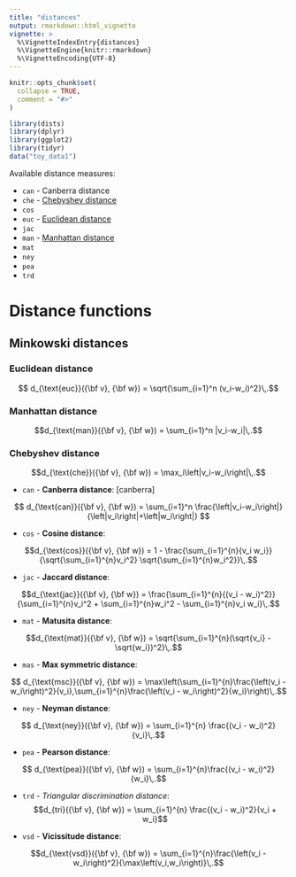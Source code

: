 ```yaml
---
title: "distances"
output: rmarkdown::html_vignette
vignette: >
  %\VignetteIndexEntry{distances}
  %\VignetteEngine{knitr::rmarkdown}
  %\VignetteEncoding{UTF-8}
---
```


```r
knitr::opts_chunk$set(
  collapse = TRUE,
  comment = "#>"
)
```

```r
library(dists)
library(dplyr)
library(ggplot2)
library(tidyr)
data("toy_data1")
```

Available distance measures:

- `can` - Canberra distance
- `che` - [Chebyshev distance][Chebyshev distance]
- `cos`
- `euc` - [Euclidean distance][Euclidean distance]
- `jac`
- `man` - [Manhattan distance][Manhattan distance]
- `mat`
- `ney`
- `pea`
- `trd`

# Distance functions

## Minkowski distances

### Euclidean distance

$$ d_{\text{euc}}({\bf v}, {\bf w}) = \sqrt{\sum_{i=1}^n (v_i-w_i)^2}\,.$$


### Manhattan distance

$$d_{\text{man}}({\bf v}, {\bf w}) = \sum_{i=1}^n |v_i-w_i|\,.$$


### Chebyshev distance

$$d_{\text{che}}({\bf v}, {\bf w}) = \max_i\left|v_i-w_i\right|\,.$$


- `can` - **Canberra distance**: [canberra]
   
$$
d_{\text{can}}({\bf v}, {\bf w}) = \sum_{i=1}^n \frac{\left|v_i-w_i\right|}{\left|v_i\right|+\left|w_i\right|}
$$
    
- `cos` - **Cosine distance**:

$$d_{\text{cos}}({\bf v}, {\bf w}) = 1 - \frac{\sum_{i=1}^{n}{v_i w_i}}{\sqrt{\sum_{i=1}^{n}v_i^2} \sqrt{\sum_{i=1}^{n}w_i^2}}\,.$$
    

    
- `jac` - **Jaccard distance**:

$$d_{\text{jac}}({\bf v}, {\bf w}) = \frac{\sum_{i=1}^{n}{(v_i - w_i)^2}}{\sum_{i=1}^{n}v_i^2 + \sum_{i=1}^{n}w_i^2 - \sum_{i=1}^{n}v_i w_i}\,.$$



- `mat` - **Matusita distance**:

$$d_{\text{mat}}({\bf v}, {\bf w}) = \sqrt{\sum_{i=1}^{n}(\sqrt{v_i} - \sqrt{w_i})^2}\,.$$

- `mas` - **Max symmetric distance**:

$$   d_{\text{msc}}({\bf v}, {\bf w}) = \max\left(\sum_{i=1}^{n}\frac{\left(v_i - w_i\right)^2}{v_i},\sum_{i=1}^{n}\frac{\left(v_i - w_i\right)^2}{w_i}\right)\,.$$

- `ney` - **Neyman distance**:

$$    d_{\text{ney}}({\bf v}, {\bf w}) = \sum_{i=1}^{n} \frac{(v_i - w_i)^2}{v_i}\,.$$

- `pea` - **Pearson distance**:

$$     d_{\text{pea}}({\bf v}, {\bf w}) = \sum_{i=1}^{n}\frac{(v_i - w_i)^2}{w_i}\,.$$

- `trd` - *Triangular discrimination distance*:
$$d_{tri}({\bf v}, {\bf w}) = \sum_{i=1}^{n} \frac{(v_i - w_i)^2}{v_i + w_i}$$

- `vsd` - **Vicissitude distance**:

$$d_{\text{vsd}}({\bf v}, {\bf w}) = \sum_{i=1}^{n}\frac{\left(v_i - w_i\right)^2}{\max\left(v_i,w_i\right)}\,.$$
